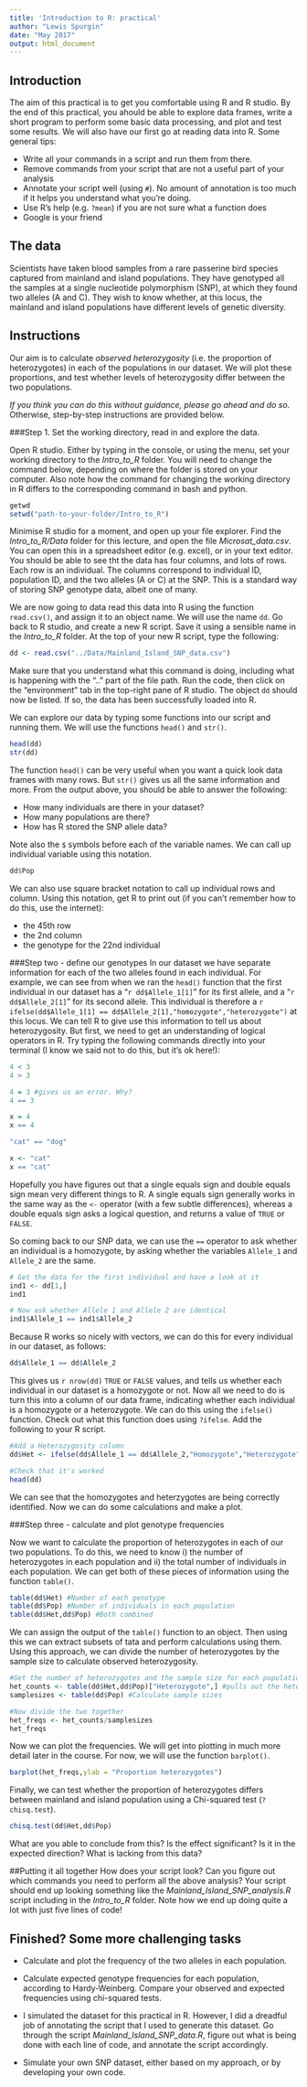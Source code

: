 ```yaml
---
title: 'Introduction to R: practical'
author: "Lewis Spurgin"
date: "May 2017"
output: html_document
---
```


## Introduction
The aim of this practical is to get you comfortable using R and R studio. By the end of this practical, you ahould be able to explore data frames, write a short program to perform some basic data processing, and plot and test some results. We will also have our first go at reading data into R. Some general tips:

- Write all your commands in a script and run them from there.
- Remove commands from your script that are not a useful part of your analysis
- Annotate your script well (using `#`). No amount of annotation is too much if it helps you understand what you're doing.
- Use R's help (e.g. `?mean`) if you are not sure what a function does
- Google is your friend

## The data
Scientists have taken blood samples from a rare passerine bird species captured from mainland and island populations. They have genotyped all the samples at a single nucleotide polymorphism (SNP), at which they found two alleles (A and C). They wish to know whether, at this locus, the mainland and island populations have different levels of genetic diversity.

## Instructions
Our aim is to calculate *observed heterozygosity* (i.e. the proportion of heterozygotes) in each of the populations in our dataset. We will plot these proportions, and test whether levels of heterozygosity differ between the two populations. 

*If you think you can do this without guidance, please go ahead and do so*. Otherwise, step-by-step instructions are provided below.

###Step 1. Set the working directory, read in and explore the data.

Open R studio. Either by typing in the console, or using the menu, set your working directory to the *Intro_to_R* folder. You will need to change the command below, depending on where the folder is stored on your computer. Also note how the command for changing the working directory in R differs to the corresponding command in bash and python.

```r
getwd
setwd("path-to-your-folder/Intro_to_R")
```

Minimise R studio for a moment, and open up your file explorer. Find the *Intro_to_R/Data* folder for this lecture, and open the file *Microsat_data.csv*. You can open this in a spreadsheet editor (e.g. excel), or in your text editor. You should be able to see tht the data has four columns, and lots of rows. Each row is an individual. The columns correspond to individual ID, population ID, and the two alleles (A or C) at the SNP. This is a standard way of storing SNP genotype data, albeit one of many.

We are now going to data read this data into R using the function `read.csv()`, and assign it to an object name. We will use the name `dd`. Go back to R studio, and create a new R script. Save it using a sensible name in the *Intro_to_R* folder. At the top of your new R script, type the following:

```r
dd <- read.csv("../Data/Mainland_Island_SNP_data.csv")
```

Make sure that you understand what this command is doing, including what is happening with the ".." part of the file path. Run the code, then click on the "environment" tab in the top-right pane of R studio. The object `dd` should now be listed. If so, the data has been successfully loaded into R. 

We can explore our data by typing some functions into our script and running them. We will use the functions `head()` and `str()`.

```r
head(dd)
str(dd)
```

The function `head()` can be very useful when you want a quick look data frames with many rows. But `str()` gives us all the same information and more. From the output above, you should be able to answer the following:

- How many individuals are there in your dataset?
- How many populations are there?
- How has R stored the SNP allele data?

Note also the `$` symbols before each of the variable names. We can call up individual variable using this notation.

```r
dd$Pop
```

We can also use square bracket notation to call up individual rows and column. Using this notation, get R to print out (if you can't remember how to do this, use the internet):

- the 45th row
- the 2nd column
- the genotype for the 22nd individual

###Step two - define our genotypes
In our dataset we have separate information for each of the two alleles found in each individual. For example, we can see from when we ran the `head()` function that the first individual in our dataset has a "`r dd$Allele_1[1]`" for its first allele, and a "`r dd$Allele_2[1]`" for its second allele. This individual is therefore a `r ifelse(dd$Allele_1[1] == dd$Allele_2[1],"homozygote","heterozygote")` at this locus. We can tell R to give use this information to tell us about heterozygosity. But first, we need to get an understanding of logical operators in R. Try typing the following commands directly into your terminal (I know we said not to do this, but it's ok here!):

```r
4 < 3
4 > 3

4 = 3 #gives us an error. Why?
4 == 3 

x = 4
x == 4

"cat" == "dog"

x <- "cat"
x == "cat"
```

Hopefully you have figures out that a single equals sign and double equals sign mean very different things to R. A single equals sign generally works in the same way as the `<-` operator (with a few subtle differences), whereas a double equals sign asks a logical question, and returns a value of `TRUE` or `FALSE`.

So coming back to our SNP data, we can use the `==` operator to ask whether an individual is a homozygote, by asking whether the variables `Allele_1` and `Allele_2` are the same.

```r
# Get the data for the first individual and have a look at it
ind1 <- dd[1,]
ind1

# Now ask whether Allele 1 and Allele 2 are identical
ind1$Allele_1 == ind1$Allele_2

```

Because R works so nicely with vectors, we can do this for every individual in our dataset, as follows:

```r

dd$Allele_1 == dd$Allele_2

```

This gives us `r nrow(dd)` `TRUE` or `FALSE` values, and tells us whether each individual in our dataset is a homozygote or not. Now all we need to do is turn this into a column of our data frame, indicating whether each individual is a homozygote or a heterozygote. We can do this using the `ifelse()` function. Check out what this function does using `?ifelse`. Add the following to your R script.

```r

#Add a Heterozygosity column
dd$Het <- ifelse(dd$Allele_1 == dd$Allele_2,"Homozygote","Heterozygote")

#Check that it's worked
head(dd)

```

We can see that the homozygotes and heterzygotes are being correctly identified. Now we can do some calculations and make a plot.

###Step three - calculate and plot genotype frequencies

Now we want to calculate the proportion of heterozygotes in each of our two populations. To do this, we need to know i) the number of heterozygotes in each population and ii) the total number of individuals in each population. We can get both of these pieces of information using the function `table()`.

```r
table(dd$Het) #Number of each genotype
table(dd$Pop) #Number of individuals in each population
table(dd$Het,dd$Pop) #Both combined

```

We can assign the output of the `table()` function to an object. Then using this we can extract subsets of tata and perform calculations using them. Using this approach, we can divide the number of heterozygotes by the sample size to calculate observed heterozygosity. 

```r
#Get the number of heterozygotes and the sample size for each population
het_counts <- table(dd$Het,dd$Pop)["Heterozygote",] #pulls out the heterozygote row
samplesizes <- table(dd$Pop) #Calculate sample sizes

#Now divide the two together
het_freqs <- het_counts/samplesizes
het_freqs
```

Now we can plot the frequencies. We will get into plotting in much more detail later in the course. For now, we will use the function `barplot()`.
```r
barplot(het_freqs,ylab = "Proportion heterozygotes")
```

Finally, we can test whether the proportion of heterozygotes differs between mainland and island population using a Chi-squared test (`?chisq.test`).

```r
chisq.test(dd$Het,dd$Pop)
```

What are you able to conclude from this? Is the effect significant? Is it in the expected direction? What is lacking from this data?

##Putting it all together
How does your script look? Can you figure out which commands you need to perform all the above analysis? Your script should end up looking something like the *Mainland_Island_SNP_analysis.R* script including in the *Intro_to_R* folder. Note how we end up doing quite a lot with just five lines of code!

## Finished? Some more challenging tasks

- Calculate and plot the frequency of the two alleles in each population.

- Calculate expected genotype frequencies for each population, according to Hardy-Weinberg. Compare your observed and expected frequencies using chi-squared tests.

- I simulated the dataset for this practical in R. However, I did a dreadful job of annotating the script that I used to generate this dataset. Go through the script *Mainland_Island_SNP_data.R*, figure out what is being done with each line of code, and annotate the script accordingly.

- Simulate your own SNP dataset, either based on my approach, or by developing your own code.